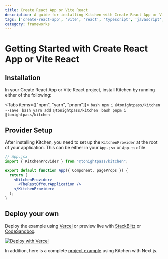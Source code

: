 ```yaml
---
title: Create React App or Vite React
description: A guide for installing Kitchen with Create React App or Vite React projects
tags: ['create-react-app', 'vite', 'react', 'typescript', 'javascript', 'frameworks', 'getting-started']
category: frameworks
---
```



# Getting Started with Create React App or Vite React

## Installation
In your Create React App or Vite React project, install Kitchen by running either of the following:

<Tabs items={["npm", "yarn", "pnpm"]}>
  <Tab>
    ```bash
    npm i @tonightpass/kitchen --save
    ```
  </Tab>
  <Tab>
    ```bash
    yarn add @tonightpass/kitchen
    ```
  </Tab>
  <Tab>
    ```bash
    pnpm i @tonightpass/kitchen
    ```
  </Tab>
</Tabs>

## Provider Setup

After installing Kitchen, you need to set up the `KitchenProvider` at the root 
of your application. This can be either in your `App.jsx` or `App.tsx` file.

```jsx
// App.jsx
import { KitchenProvider } from "@tonightpass/kitchen";

export default function App({ Component, pageProps }) {
  return (
    <KitchenProvider>
      <TheRestOfYourApplication />
    </KitchenProvider>
  );
}
```

## Deploy your own

Deploy the example using [Vercel](https://vercel.com/new/clone?repository-url=https://github.com/tonightpass/kitchen/tree/master/examples/react-typescript&project-name=kitchen-react&repository-name=kitchen-react) or preview live with [StackBlitz](https://stackblitz.com/github/tonightpass/kitchen/tree/master/examples/react-typescript) or [CodeSandbox](https://codesandbox.io/s/github/tonightpass/kitchen/tree/master/examples/react-typescript).

[![Deploy with Vercel](https://vercel.com/button)](https://vercel.com/new/clone?repository-url=https://github.com/tonightpass/kitchen/tree/master/examples/react-typescript&project-name=kitchen-react&repository-name=kitchen-react)

In addition, here is a complete [project example](https://github.com/tonightpass/kitchen/tree/master/examples/react-typescript) using Kitchen with Next.js.
